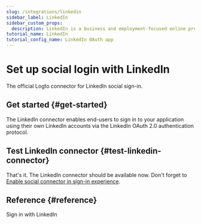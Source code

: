 ```yaml
---
slug: /integrations/linkedin
sidebar_label: LinkedIn
sidebar_custom_props:
  description: LinkedIn is a business and employment-focused online professional platform.
tutorial_name: LinkedIn
tutorial_config_name: LinkedIn OAuth app
---
```




# Set up social login with LinkedIn

The official Logto connector for LinkedIn social sign-in.

<GuideTip />

## Get started \{#get-started}

The LinkedIn connector enables end-users to sign in to your application using their own LinkedIn accounts via the LinkedIn OAuth 2.0 authentication protocol.

<Integration />

## Test LinkedIn connector \{#test-linkedin-connector}

That's it. The LinkedIn connector should be available now. Don't forget to [Enable social connector in sign-in experience](/connectors/social-connectors/#enable-social-sign-in).

## Reference \{#reference}

<Url href="https://learn.microsoft.com/en-us/linkedin/consumer/integrations/self-serve/sign-in-with-linkedin">
  Sign in with LinkedIn
</Url>
